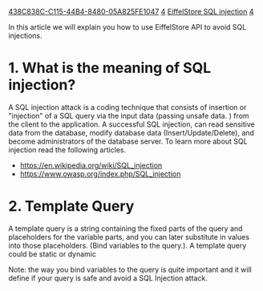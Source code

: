[[Property:uuid|438C838C-C115-44B4-8480-05A825FE1047]]
[[Property:weight|4]]
[[Property:title|EiffelStore SQL injection]]
[[Property:weight|4]]


<span id="Introduction"></span>
In this article we will explain you how to use EiffelStore API to avoid SQL injections.

<span id="SQL Injection"></span>

= 1. What is the meaning of SQL injection? =
A SQL injection attack is a coding technique that consists of insertion or "injection" of a SQL query via the input data (passing unsafe data. ) from the client to the application. A successful SQL injection, can read sensitive data from the database, modify database data (Insert/Update/Delete), and become administrators of the database server.  To learn more about SQL injection read the following articles.

* [https://en.wikipedia.org/wiki/SQL_injection https://en.wikipedia.org/wiki/SQL_injection]
* [https://www.owasp.org/index.php/SQL_injection https://www.owasp.org/index.php/SQL_injection]


<span id="Template queries"></span>
= 2. Template Query =
A template query is a string containing the fixed parts of the query and placeholders for the variable parts, and you can later substitute in values into those placeholders. (Bind variables to the query.). A template query could be static or dynamic

Note: the way you bind variables to the query is quite important and it will define if your query is safe and avoid a SQL Injection attack.

